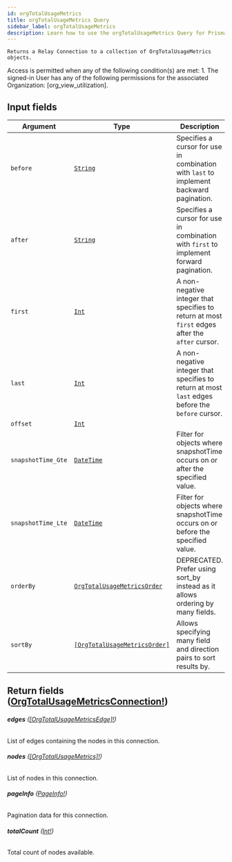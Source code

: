 ```yaml
---
id: orgTotalUsageMetrics
title: orgTotalUsageMetrics Query
sidebar_label: orgTotalUsageMetrics
description: Learn how to use the orgTotalUsageMetrics Query for Prismatic's API.
---
```


    Returns a Relay Connection to a collection of OrgTotalUsageMetrics objects.

Access is permitted when any of the following condition(s) are met: 1. The signed-in User has any of the following permissions for the associated Organization: [org_view_utilization].

## Input fields

| Argument           | Type                                                                                   | Description                                                                                      |
| ------------------ | -------------------------------------------------------------------------------------- | ------------------------------------------------------------------------------------------------ |
| `before`           | [`String`](api/schema/scalar/String.mdx)                                               | Specifies a cursor for use in combination with `last` to implement backward pagination.          |
| `after`            | [`String`](api/schema/scalar/String.mdx)                                               | Specifies a cursor for use in combination with `first` to implement forward pagination.          |
| `first`            | [`Int`](api/schema/scalar/Int.mdx)                                                     | A non-negative integer that specifies to return at most `first` edges after the `after` cursor.  |
| `last`             | [`Int`](api/schema/scalar/Int.mdx)                                                     | A non-negative integer that specifies to return at most `last` edges before the `before` cursor. |
| `offset`           | [`Int`](api/schema/scalar/Int.mdx)                                                     |                                                                                                  |
| `snapshotTime_Gte` | [`DateTime`](api/schema/scalar/DateTime.mdx)                                           | Filter for objects where snapshotTime occurs on or after the specified value.                    |
| `snapshotTime_Lte` | [`DateTime`](api/schema/scalar/DateTime.mdx)                                           | Filter for objects where snapshotTime occurs on or before the specified value.                   |
| `orderBy`          | [`OrgTotalUsageMetricsOrder`](api/schema/input_object/OrgTotalUsageMetricsOrder.mdx)   | DEPRECATED. Prefer using sort_by instead as it allows ordering by many fields.                   |
| `sortBy`           | [`[OrgTotalUsageMetricsOrder]`](api/schema/input_object/OrgTotalUsageMetricsOrder.mdx) | Allows specifying many field and direction pairs to sort results by.                             |

## Return fields ([OrgTotalUsageMetricsConnection!](api/schema/object/OrgTotalUsageMetricsConnection.mdx))

###### <b>edges</b> ([[OrgTotalUsageMetricsEdge]!](api/schema/object/OrgTotalUsageMetricsEdge.mdx))

List of edges containing the nodes in this connection.

###### <b>nodes</b> ([[OrgTotalUsageMetrics]!](api/schema/object/OrgTotalUsageMetrics.mdx))

List of nodes in this connection.

###### <b>pageInfo</b> ([PageInfo!](api/schema/object/PageInfo.mdx))

Pagination data for this connection.

###### <b>totalCount</b> ([Int!](api/schema/scalar/Int.mdx))

Total count of nodes available.
